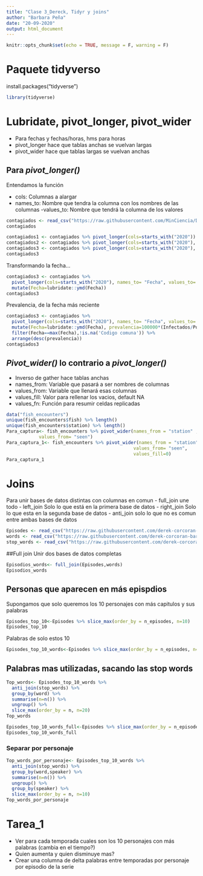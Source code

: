 ```yaml
---
title: "Clase 3_Dereck, Tidyr y joins"
author: "Barbara Peña"
date: "20-09-2020"
output: html_document
---
```


```r
knitr::opts_chunk$set(echo = TRUE, message = F, warning = F)
```



# Paquete tidyverso
install.packages("tidyverse")
```r
library(tidyverse)
```

# Lubridate, pivot_longer, pivot_wider
- Para fechas y fechas/horas, hms para horas
- pivot_longer hace que tablas anchas se vuelvan largas
- pivot_wider hace que tablas largas se vuelvan anchas

## Para *pivot_longer()*
Entendamos la función

- cols: Columnas a alargar
- names_to: Nombre que tendra la columna con los nombres de las columnas
-values_to: Nombre que tendrá la columna de los valores


```r
contagiados <- read_csv("https://raw.githubusercontent.com/MinCiencia/Datos-COVID19/master/output/producto19/CasosActivosPorComuna.csv")
contagiados

contagiados1 <- contagiados %>% pivot_longer(cols=starts_with("2020"))
contagiados2 <- contagiados %>% pivot_longer(cols=starts_with("2020"), names_to= "Fecha")
contagiados3 <- contagiados %>% pivot_longer(cols=starts_with("2020"), names_to= "Fecha", values_to= "Infectados")
contagiados3

```

Transformando la fecha...

```r
contagiados3 <- contagiados %>% 
  pivot_longer(cols=starts_with("2020"), names_to= "Fecha", values_to= "Infectados") %>% 
  mutate(Fecha=lubridate::ymd(Fecha))
contagiados3
```

Prevalencia, de la fecha más reciente
```r
contagiados3 <- contagiados %>% 
  pivot_longer(cols=starts_with("2020"), names_to= "Fecha", values_to= "Infectados") %>% 
  mutate(Fecha=lubridate::ymd(Fecha), prevalencia=100000*(Infectados/Poblacion)) %>% 
  filter(Fecha==max(Fecha),!is.na('Codigo comuna')) %>% 
  arrange(desc(prevalencia))
contagiados3
```

## *Pivot_wider()* lo contrario a *pivot_longer()*

- Inverso de gather hace tablas anchas
- names_from: Variable que pasará a ser nombres de columnas
- values_from: Variable que llenará esas columnas
- values_fill: Valor para rellenar los vacios, default NA
- values_fn: Función para resumir celdas replicadas
```r
data("fish_encounters")
unique(fish_encounters$fish) %>% length()
unique(fish_encounters$station) %>% length()
Para_captura<- fish_encounters %>% pivot_wider(names_from = "station" ,
            values_from= "seen")
Para_captura_1<- fish_encounters %>% pivot_wider(names_from = "station" ,
                                               values_from= "seen",
                                               values_fill=0)
Para_captura_1
```

# Joins
Para unir bases de datos distintas con columnas en comun
- full_join une todo
- left_join Solo lo que está en la primera base de datos
- right_join Solo lo que esta en la segunda base de datos
- anti_join solo lo que no es comun entre ambas bases de datos

```r
Episodes <- read_csv("https://raw.githubusercontent.com/derek-corcoran-barrios/The_office/master/The_Office_Episodes_per_Character.csv")
words <- read_csv("https://raw.githubusercontent.com/derek-corcoran-barrios/The_office/master/The_office_Words.csv")
stop_words <- read_csv("https://raw.githubusercontent.com/derek-corcoran-barrios/The_office/master/stop_words.csv")
```

##Full join
Unir dos bases de datos completas
```r
Episodios_words<- full_join(Episodes,words)
Episodios_words
```

## Personas que aparecen en más epispdios

Supongamos que solo queremos los 10 personajes con más capitulos y sus palabras
```r
Episodes_top_10<-Episodes %>% slice_max(order_by = n_episodes, n=10)
Episodes_top_10
```
Palabras de solo estos 10
```r
Episodes_top_10_words<-Episodes %>% slice_max(order_by = n_episodes, n=10) %>% left_join(words)
```

## Palabras mas utilizadas, sacando las stop words

```r
Top_words<- Episodes_top_10_words %>%
  anti_join(stop_words) %>%
  group_by(word) %>% 
  summarise(n=n()) %>% 
  ungroup() %>% 
  slice_max(order_by = n, n=20)
Top_words

Episodes_top_10_words_full<-Episodes %>% slice_max(order_by = n_episodes, n=10) %>% full_join(words)
Episodes_top_10_words_full

```

### Separar por personaje
```r
Top_words_por_personaje<- Episodes_top_10_words %>%
  anti_join(stop_words) %>%
  group_by(word,speaker) %>% 
  summarise(n=n()) %>% 
  ungroup() %>% 
  group_by(speaker) %>% 
  slice_max(order_by = n, n=10)
Top_words_por_personaje
```


# Tarea_1
- Ver para cada temporada cuales son los 10 personajes con más palabras (cambia en el tiempo?)
- Quien aumenta y quien disminuye mas?
- Crear una columna de delta palabras entre temporadas por personaje por episodio de la serie



